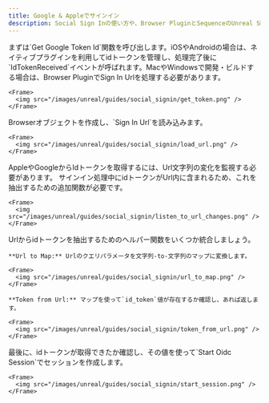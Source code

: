 ```yaml
---
title: Google & Appleでサインイン
description: Social Sign Inの使い方や、Browser PluginとSequenceのUnreal SDKを使ってIdトークンを取得する方法をご紹介します。
---
```


<Steps>
  <Step title="GoogleまたはAppleのIdトークンを取得">
    まずは`Get Google Token Id`関数を呼び出します。iOSやAndroidの場合は、ネイティブプラグインを利用してidトークンを管理し、処理完了後に`IdTokenReceived`イベントが呼ばれます。MacやWindowsで開発・ビルドする場合は、Browser PluginでSign In Urlを処理する必要があります。

    <Frame>
      <img src="/images/unreal/guides/social_signin/get_token.png" />
    </Frame>
  </Step>

  <Step title="Browser pluginでURLを読み込む">
    Browserオブジェクトを作成し、`Sign In Url`を読み込みます。

    <Frame>
      <img src="/images/unreal/guides/social_signin/load_url.png" />
    </Frame>
  </Step>

  <Step title="URLの変化を監視する">
    AppleやGoogleからIdトークンを取得するには、Url文字列の変化を監視する必要があります。
    サインイン処理中にidトークンがUrl内に含まれるため、これを抽出するための追加関数が必要です。

    <Frame>
      <img src="/images/unreal/guides/social_signin/listen_to_url_changes.png" />
    </Frame>
  </Step>

  <Step title="URLからidトークンを抽出">
    Urlからidトークンを抽出するためのヘルパー関数をいくつか統合しましょう。

    **Url to Map:** Urlのクエリパラメータを文字列-to-文字列のマップに変換します。

    <Frame>
      <img src="/images/unreal/guides/social_signin/url_to_map.png" />
    </Frame>

    **Token from Url:** マップを使って`id_token`値が存在するか確認し、あれば返します。

    <Frame>
      <img src="/images/unreal/guides/social_signin/token_from_url.png" />
    </Frame>
  </Step>

  <Step title="セッションの作成">
    最後に、idトークンが取得できたか確認し、その値を使って`Start Oidc Session`でセッションを作成します。

    <Frame>
      <img src="/images/unreal/guides/social_signin/start_session.png" />
    </Frame>
  </Step>
</Steps>